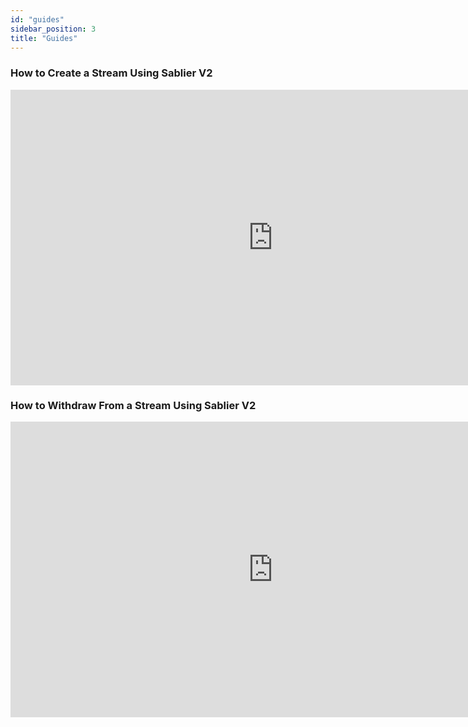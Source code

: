 ```yaml
---
id: "guides"
sidebar_position: 3
title: "Guides"
---
```


### How to Create a Stream Using Sablier V2

<iframe
  width="840"
  height="472.5"
  src="https://www.youtube.com/embed/q7fvZaQJens"
  title="YouTube video player"
  frameBorder="0"
  allow="accelerometer; autoplay; clipboard-write; encrypted-media; gyroscope; picture-in-picture; web-share"
  allowfullscreen
></iframe>

### How to Withdraw From a Stream Using Sablier V2

<iframe
  width="840"
  height="472.5"
  src="https://www.youtube.com/embed/5gzEa7QNwdQ"
  title="YouTube video player"
  frameBorder="0"
  allow="accelerometer; autoplay; clipboard-write; encrypted-media; gyroscope; picture-in-picture; web-share"
  allowfullscreen
></iframe>
